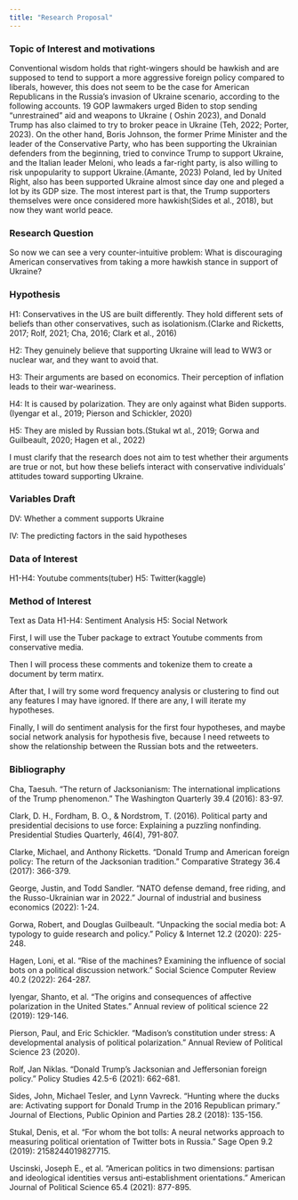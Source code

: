 ---
title: "Research Proposal"
---

### Topic of Interest and motivations

Conventional wisdom holds that right-wingers should be hawkish and are supposed to tend to support a more aggressive foreign policy compared to liberals, however, this does not seem to be the case for American Republicans in the Russia's invasion of Ukraine scenario, according to the following accounts. 19 GOP lawmakers urged Biden to stop sending "unrestrained" aid and weapons to Ukraine ( Oshin 2023), and Donald Trump has also claimed to try to broker peace in Ukraine (Teh, 2022; Porter, 2023). On the other hand, Boris Johnson, the former Prime Minister and the leader of the Conservative Party, who has been supporting the Ukrainian defenders from the beginning, tried to convince Trump to support Ukraine, and the Italian leader Meloni, who leads a far-right party, is also willing to risk unpopularity to support Ukraine.(Amante, 2023) Poland, led by United Right, also has been supported Ukraine almost since day one and pleged a lot by its GDP size. The most interest part is that, the Trump supporters themselves were once considered more hawkish(Sides et al., 2018), but now they want world peace.

### Research Question

So now we can see a very counter-intuitive problem: What is discouraging American conservatives from taking a more hawkish stance in support of Ukraine?

### Hypothesis

H1: Conservatives in the US are built differently. They hold different sets of beliefs than other conservatives, such as isolationism.(Clarke and Ricketts, 2017; Rolf, 2021; Cha, 2016; Clark et al., 2016)

H2: They genuinely believe that supporting Ukraine will lead to WW3 or nuclear war, and they want to avoid that.

H3: Their arguments are based on economics. Their perception of inflation leads to their war-weariness.

H4: It is caused by polarization. They are only against what Biden supports. (Iyengar et al., 2019; Pierson and Schickler, 2020)

H5: They are misled by Russian bots.(Stukal wt al., 2019; Gorwa and Guilbeault, 2020; Hagen et al., 2022)

I must clarify that the research does not aim to test whether their arguments are true or not, but how these beliefs interact with conservative individuals' attitudes toward supporting Ukraine.

### Variables Draft

DV: Whether a comment supports Ukraine

IV: The predicting factors in the said hypotheses

### Data of Interest

H1-H4: Youtube comments(tuber) H5: Twitter(kaggle)

### Method of Interest

Text as Data H1-H4: Sentiment Analysis H5: Social Network

First, I will use the Tuber package to extract Youtube comments from conservative media.

Then I will process these comments and tokenize them to create a document by term matirx.

After that, I will try some word frequency analysis or clustering to find out any features I may have ignored. If there are any, I will iterate my hypotheses.

Finally, I will do sentiment analysis for the first four hypotheses, and maybe social network analysis for hypothesis five, because I need retweets to show the relationship between the Russian bots and the retweeters.

### Bibliography

Cha, Taesuh. "The return of Jacksonianism: The international implications of the Trump phenomenon." The Washington Quarterly 39.4 (2016): 83-97.

Clark, D. H., Fordham, B. O., & Nordstrom, T. (2016). Political party and presidential decisions to use force: Explaining a puzzling nonfinding. Presidential Studies Quarterly, 46(4), 791-807.

Clarke, Michael, and Anthony Ricketts. "Donald Trump and American foreign policy: The return of the Jacksonian tradition." Comparative Strategy 36.4 (2017): 366-379.

George, Justin, and Todd Sandler. "NATO defense demand, free riding, and the Russo-Ukrainian war in 2022." Journal of industrial and business economics (2022): 1-24.

Gorwa, Robert, and Douglas Guilbeault. "Unpacking the social media bot: A typology to guide research and policy." Policy & Internet 12.2 (2020): 225-248.

Hagen, Loni, et al. "Rise of the machines? Examining the influence of social bots on a political discussion network." Social Science Computer Review 40.2 (2022): 264-287.

Iyengar, Shanto, et al. "The origins and consequences of affective polarization in the United States." Annual review of political science 22 (2019): 129-146.

Pierson, Paul, and Eric Schickler. "Madison's constitution under stress: A developmental analysis of political polarization." Annual Review of Political Science 23 (2020).

Rolf, Jan Niklas. "Donald Trump's Jacksonian and Jeffersonian foreign policy." Policy Studies 42.5-6 (2021): 662-681.

Sides, John, Michael Tesler, and Lynn Vavreck. "Hunting where the ducks are: Activating support for Donald Trump in the 2016 Republican primary." Journal of Elections, Public Opinion and Parties 28.2 (2018): 135-156.

Stukal, Denis, et al. "For whom the bot tolls: A neural networks approach to measuring political orientation of Twitter bots in Russia." Sage Open 9.2 (2019): 2158244019827715.

Uscinski, Joseph E., et al. "American politics in two dimensions: partisan and ideological identities versus anti‐establishment orientations." American Journal of Political Science 65.4 (2021): 877-895.
